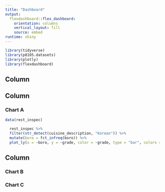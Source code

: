 ```yaml
---
title: "Dashboard"
output: 
  flexdashboard::flex_dashboard:
    orientation: columns
    vertical_layout: fill
    source: embed
runtime: shiny
---
```


```r

library(tidyverse)
library(p8105.datasets)
library(plotly)
library(flexdashboard)

```

Column {.sidebar}
-----------------------------------------------------------------------


Column {data-width=650}
-----------------------------------------------------------------------
### Chart A

```r

data(rest_inspec)

  rest_inspec %>%
  filter(str_detect(cuisine_description, "Korean")) %>%
  mutate(boro = fct_infreq(boro)) %>%
  plot_ly(x = ~boro, y = ~grade, color = ~grade, type = "bar", colors = "viridis") 


```

Column {data-width=350}
-----------------------------------------------------------------------
### Chart B

### Chart C
